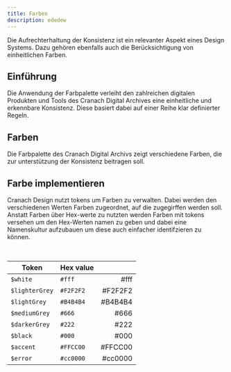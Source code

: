 ```yaml
---
title: Farben
description: ededew
---
```


<PageDescription>

Die Aufrechterhaltung der Konsistenz ist ein relevanter Aspekt eines Design Systems. Dazu gehören ebenfalls auch die Berücksichtigung von einheitlichen Farben.

</PageDescription>

## Einführung

Die Anwendung der Farbpalette verleiht den zahlreichen digitalen Produkten und Tools des Cranach Digital Archives eine einheitliche und erkennbare Konsistenz. Diese basiert dabei auf einer Reihe klar definierter Regeln.

## Farben

Die Farbpalette des Cranach Digital Archivs zeigt verschiedene Farben, die zur unterstützung der Konsistenz beitragen soll.

## Farbe implementieren

Cranach Design nutzt tokens um Farben zu verwalten. Dabei werden den verschiedenen Werten Farben zugeordnet, auf die zugegirffen werden soll. Anstatt Farben über Hex-werte zu nutzten werden Farben mit tokens versehen um den Hex-Werten namen zu geben und dabei eine Namenskultur aufzubauen um diese auch einfacher identifzieren zu können.

<br />
<Title> Colors </Title>

| Token            | Hex value |                                             |
| ---------------- | --------- | ------------------------------------------: |
| `$white` | `#fff` | <ColorBlock size="xs">#fff</ColorBlock> |
| `$lighterGrey` | `#F2F2F2` | <ColorBlock  size="xs">#F2F2F2</ColorBlock> |
| `$lightGrey` | `#B4B4B4` | <ColorBlock  size="xs">#B4B4B4</ColorBlock> |
| `$mediumGrey` | `#666` | <ColorBlock  size="xs">#666</ColorBlock> |
| `$darkerGrey` | `#222` | <ColorBlock  size="xs">#222</ColorBlock> |
| `$black` | `#000` | <ColorBlock  size="xs">#000</ColorBlock> |
| `$accent` | `#FFCC00` | <ColorBlock  size="xs">#FFCC00</ColorBlock> |
| `$error` | `#cc0000` | <ColorBlock  size="xs">#cc0000</ColorBlock> |
